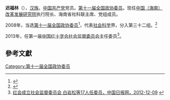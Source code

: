 '''迟福林'''（{{bd|1951年|8月3日|}}），[[汉族|汉族]]。[[中国共产党|中国共产党]]党员。[[第十一届全国政协委员|第十一届全国政协委员]]。现任[[中国（海南）改革发展研究院|中国（海南）改革发展研究院]]执行院长、海南省社科联主席、党组成员。

2008年，当选[[第十一届全国政协委员|第十一届全国政协委员]]<ref>{{cite news |title = 第十一届全国政协委员名单 |url = http://www.indaa.com.cn/zt/2009qglh/zxzs/200903/t20090303_127573.html |work = 新华社北京1月25日电 中国人民政治协商会议第十一届全国委员会委员名单(共2237人，2008年1月25日政协第十届全国委员会常务委员会第二十次会议通过) |date = 2008年1月25日 |accessdate = 2013-04-09 |deadurl = yes |archiveurl = https://web.archive.org/web/20130928014403/http://www.indaa.com.cn/zt/2009qglh/zxzs/200903/t20090303_127573.html |archivedate = 2013年9月28日 }}</ref>，代表[[社会科学|社会科学]]界，分入第三十二组。<ref>{{cite news |title = 全国政协信息-迟福林 |url = http://www.cppcc.gov.cn/CMS/wylibary/showJcwyxtInfoWylibary.action?tabJcwyxt.guid=11W0011360&wytype=wjwy |accessdate = 2013-04-11 |publisher = 全国政协委员会 |archive-date = 2014-05-08 |archive-url = https://web.archive.org/web/20140508222903/http://www.cppcc.gov.cn/CMS/wylibary/showJcwyxtInfoWylibary.action?tabJcwyxt.guid=11W0011360&wytype=wjwy |dead-url = no }}</ref>

2013年，任第一届[[中国红十字会社会监督委员会|中国红十字会社会监督委员会]]主任委员<ref>[http://www.chinadaily.com.cn/micro-reading/china/2012-12-09/content_7716803.html 红会成立社会监督委员会 白岩松等17人任委员，中国日报网，2012-12-09] {{webarchive|url=https://web.archive.org/web/20121211014711/http://www.chinadaily.com.cn/micro-reading/china/2012-12-09/content_7716803.html |date=2012-12-11 }}</ref>。

== 參考文獻 ==
{{Reflist}}

[[Category:第十一届全国政协委员|Category:第十一届全国政协委员]]

{{中国政治人物小作品}}
